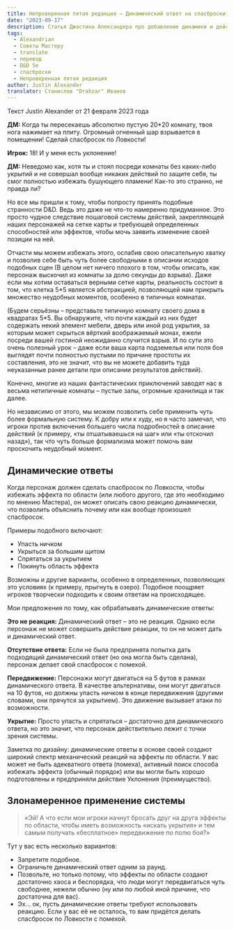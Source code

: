 ```yaml
---
title: Непроверенная пятая редакция – Динамический ответ на спасброски
date: "2023-09-17"
description: Статья Джастина Александера про добавление динамики и действий персонажа в спасброски в пятой редакции D&D #alexandrian #translate #dnd5e
tags:
  - Alexandrian
  - Советы Мастеру
  - translate
  - перевод
  - D&D 5e
  - спасброски
  - Непроверенная пятая редакция
author: Justin Alexander
translator: Станислав "Drakzar" Иванов
---
```


Текст Justin Alexander от 21 февраля 2023 года

**ДМ:** Когда ты пересекаешь абсолютно пустую 20\*20 комнату, твоя нога нажимает на плиту. Огромный огненный шар взрывается в помещении! Сделай спасбросок по Ловкости!

**Игрок:** 18! И у меня есть уклонение!

**ДМ:** Неведомо как, хотя ты и стоял посреди комнаты без каких-либо укрытий и не совершал вообще никаких действий по защите себя, ты смог полностью избежать бушующего пламени!
Как-то это странно, не правда ли?

Но все мы пришли к тому, чтобы попросту принять подобные странности D&D. Ведь это даже не что-то намеренно придуманное. Это просто чудное следствие пошаговой системы действий, закрепляющей наших персонажей на сетке карты и требующей определенных способностей или эффектов, чтобы мочь заявить изменение своей позиции на ней.

Отчасти мы можем избежать этого, ослабив свою описательную хватку и позволив себе быть чуть более свободными в описании исходов подобных сцен (В целом нет ничего плохого в том, чтобы описать, как персонаж выскочил из комнаты за долю секунды до взрыва). Даже если мы хотим оставаться верными сетке карты, реальность состоит в том, что клетка 5\*5 является абстракцией, позволяющей нам прикрыть множество неудобных моментов, особенно в типичных комнатах.

(Будем серьёзны – представьте типичную комнату своего дома в квадратах 5\*5. Вы обнаружите, что почти каждый из них будет содержать некий элемент мебели, дверь или иной род укрытия, за которым может скрыться вёрткий воображаемый монах, ежели посреди вашей гостиной неожиданно случится взрыв. И по сути это очень полезный урок – даже если ваша карта подземелья или поля боя выглядят почти полностью пустыми по причине простоты их составления, это не значит, что вы не можете добавить туда неуказанные ранее детали при описании результатов действий).

Конечно, многие из наших фантастических приключений заводят нас в весьма нетипичные комнаты – пустые залы, огромные хранилища и так далее.

Но независимо от этого, мы можем позволить себе применить чуть более формальную систему. К добру или к худу, но я часто замечал, что игроки против включения большего числа подробностей в описание действий (к примеру, «ты отшатываешься на шаг» или «ты отскочил назад»), так что чуть больше формализма может помочь вам проскочить неудобный момент.

## Динамические ответы

Когда персонаж должен сделать спасбросок по Ловкости, чтобы избежать эффекта по области (или любого другого, где это необходимо по мнению Мастера), он может описать свою реакцию динамически, что позволить объяснить почему или как вообще произошел спасбросок.

Примеры подобного включают:

- Упасть ничком
- Укрыться за большим щитом
- Спрятаться за укрытием
- Покинуть область эффекта

Возможны и другие варианты, особенно в определенных, позволяющих это условиях (к примеру, прыгнуть в озеро). Подобное поощряет игроков творчески подходить к своим ответам на происходящее.

Мои предложения по тому, как обрабатывать динамические ответы:

**Это не реакция:** Динамический ответ – это не реакция. Однако если персонаж не может совершить действие реакции, то он не может дать и динамический ответ.

**Отсутствие ответа:** Если не была предпринята попытка дать подходящий динамический ответ (но она могла быть сделана), персонаж делает свой спасбросок с помехой.

**Передвижение:** Персонажи могут двигаться на 5 футов в рамках динамического ответа. В качестве альтернативы, они могут двигаться на 10 футов, но должны упасть ничком в конце передвижения (другими словами, они прячутся за укрытием). Это движение вызывает атаки по возможности.

**Укрытие:** Просто упасть и спрятаться – достаточно для динамического ответа, но это значит, что персонаж действительно лежит с точки зрения системы.

<Aside>
	Заметка по дизайну: динамические ответы в основе своей создают широкий спектр механический реакций на эффекты по
	области. У вас может не быть адекватного ответа (помеха), активный поиск способа избежать эффекта (обычный порядок)
	или вы могли быть хорошо подготовлены и предприняли действие Уклонения (преимущество).
</Aside>

## Злонамеренное применение системы

> «Эй! А что если мои игроки начнут бросать друг на друга эффекты по области, чтобы иметь возможность «искать укрытия» и тем самым получать «бесплатное» передвижение по полю боя?»

Тут у вас есть несколько вариантов:

- Запретите подобное.
- Ограничьте динамический ответ одним за раунд.
- Позвольте, но только потому, что эффекты по области создают достаточно хаоса и беспорядка, что люди могут передвигаться чуть свободнее, нежели обычно (ну или по любой иной причине, что достаточна для вас).
- Эх… ок, пусть динамические ответы требуют использовать реакцию. Если у вас её не осталось, то вам придётся делать спасбросок по Ловкости с помехой.
